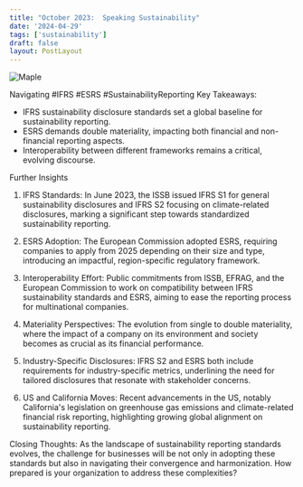 ```yaml
---
title: "October 2023:  Speaking Sustainability"
date: '2024-04-29'
tags: ['sustainability']
draft: false
layout: PostLayout
---
```


<div className="flex justify-center">
<div className="my-1 w-full px-2 xl:my-1 xl:w-1/2 xl:px-2">
    <img src="https://img.youtube.com/vi/HiWuE_nR5Jo/0.jpg" alt="Maple" className="mx-auto h-58 w-auto" />
</div>
</div>

Navigating #IFRS #ESRS #SustainabilityReporting
Key Takeaways:
- IFRS sustainability disclosure standards set a global baseline for sustainability reporting.
- ESRS demands double materiality, impacting both financial and non-financial reporting aspects.
- Interoperability between different frameworks remains a critical, evolving discourse.

Further Insights
1. IFRS Standards:
In June 2023, the ISSB issued IFRS S1 for general sustainability disclosures and IFRS S2 focusing on climate-related disclosures, marking a significant step towards standardized sustainability reporting.

2. ESRS Adoption:
The European Commission adopted ESRS, requiring companies to apply from 2025 depending on their size and type, introducing an impactful, region-specific regulatory framework.

3. Interoperability Effort:
Public commitments from ISSB, EFRAG, and the European Commission to work on compatibility between IFRS sustainability standards and ESRS, aiming to ease the reporting process for multinational companies.

4. Materiality Perspectives:
The evolution from single to double materiality, where the impact of a company on its environment and society becomes as crucial as its financial performance.

5. Industry-Specific Disclosures:
IFRS S2 and ESRS both include requirements for industry-specific metrics, underlining the need for tailored disclosures that resonate with stakeholder concerns.

6. US and California Moves:
Recent advancements in the US, notably California's legislation on greenhouse gas emissions and climate-related financial risk reporting, highlighting growing global alignment on sustainability reporting.

Closing Thoughts:
As the landscape of sustainability reporting standards evolves, the challenge for businesses will be not only in adopting these standards but also in navigating their convergence and harmonization. How prepared is your organization to address these complexities?
